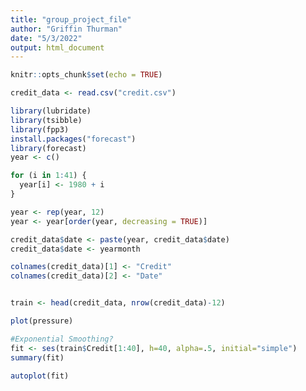 ---
title: "group_project_file"
author: "Griffin Thurman"
date: "5/3/2022"
output: html_document
---

```{r setup, include=FALSE}
knitr::opts_chunk$set(echo = TRUE)
```


```{r Credit Data Cleaning}
credit_data <- read.csv("credit.csv")

library(lubridate)
library(tsibble)
library(fpp3)
install.packages("forecast")
library(forecast)
year <- c()

for (i in 1:41) {
  year[i] <- 1980 + i
}

year <- rep(year, 12)
year <- year[order(year, decreasing = TRUE)]

credit_data$date <- paste(year, credit_data$date)
credit_data$date <- yearmonth

colnames(credit_data)[1] <- "Credit"
colnames(credit_data)[2] <- "Date"


train <- head(credit_data, nrow(credit_data)-12)


```



```{r Plots, echo=FALSE}
plot(pressure)
```


```{r}
#Exponential Smoothing?
fit <- ses(train$Credit[1:40], h=40, alpha=.5, initial="simple")
summary(fit)

autoplot(fit)

```

